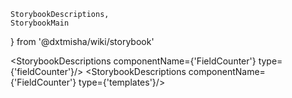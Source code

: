     StorybookDescriptions,
    StorybookMain
} from '@dxtmisha/wiki/storybook'


[//]: # (:documentation-import [!] System label / Системная метка)
[//]: # (:documentation-import [!] System label / Системная метка)

<Meta of={FieldCounter}/>
<StorybookMain
    name={FieldCounterWikiStorybook.getName()}
    description={FieldCounterWikiStorybook.getDescription()}
    story={FieldCounter.FieldCounter}
/>

[//]: # (:documentation-body [!] System label / Системная метка)

<StorybookDescriptions componentName={'FieldCounter'} type={'fieldCounter'}/>
<StorybookDescriptions componentName={'FieldCounter'} type={'templates'}/>
<Canvas of={FieldCounter.FieldCounterTemplate}/>
    
[//]: # (:documentation-body [!] System label / Системная метка)

[//]: # (:documentation-events [!] System label / Системная метка)
[//]: # (:documentation-events [!] System label / Системная метка)

[//]: # (:documentation-expose [!] System label / Системная метка)
[//]: # (:documentation-expose [!] System label / Системная метка)

[//]: # (:documentation-slots [!] System label / Системная метка)
[//]: # (:documentation-slots [!] System label / Системная метка)
